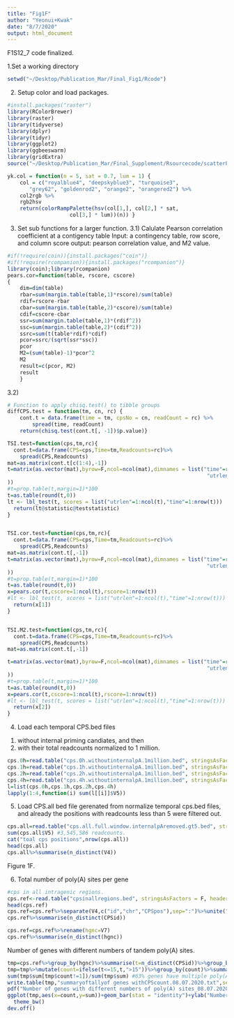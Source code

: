 ```yaml
---
title: "Fig1F"
author: "Yeonui+Kwak"
date: "8/7/2020"
output: html_document
---
```


F1S12_7 code finalized.

1.Set a working directory
```R
setwd("~/Desktop/Publication_Mar/Final_Fig1/Rcode")

```

2. Setup color and load packages.
```r
#install.packages("raster")
library(RColorBrewer)
library(raster)
library(tidyverse)
library(dplyr)
library(tidyr)
library(ggplot2)
library(ggbeeswarm)
library(gridExtra)
source("~/Desktop/Publication_Mar/Final_Supplement/Rsourcecode/scatterPlot.R")
```
```R
yk.col = function(n = 5, sat = 0.7, lum = 1) {
	col = c("royalblue4", "deepskyblue3", "turquoise3",
	   "grey62", "goldenrod2", "orange2", "orangered2") %>%
	col2rgb %>%
	rgb2hsv
	return(colorRampPalette(hsv(col[1,], col[2,] * sat,
				    col[3,] * lum))(n)) }
```


3. Set sub functions for a larger function.
3.1) Calulate Pearson correlation coefficient at a contigency table
Input: a contingency table, row score, and column score
output: pearson correlation value, and M2 value.

```R
#if(!require(coin)){install.packages("coin")}
#if(!require(rcompanion)){install.packages("rcompanion")}
library(coin);library(rcompanion)
pears.cor=function(table, rscore, cscore)
{ 
	dim=dim(table) 
	rbar=sum(margin.table(table,1)*rscore)/sum(table) 
	rdif=rscore-rbar 
	cbar=sum(margin.table(table,2)*cscore)/sum(table) 
	cdif=cscore-cbar 
	ssr=sum(margin.table(table,1)*(rdif^2)) 
	ssc=sum(margin.table(table,2)*(cdif^2)) 
	ssrc=sum(t(table*rdif)*cdif) 
	pcor=ssrc/(sqrt(ssr*ssc)) 
	pcor 
	M2=(sum(table)-1)*pcor^2
	M2
	result=c(pcor, M2)
	result
	} 

```

3.2)
```R
# Function to apply chisq.test() to tibble groups
diffCPS.test = function(tm, cn, rc) {
	cont.t = data.frame(time = tm, cpsNo = cn, readCount = rc) %>%
		spread(time, readCount)
	return(chisq.test(cont.t[, -1])$p.value)}

TSI.test=function(cps,tm,rc){
  cont.t=data.frame(CPS=cps,Time=tm,Readcounts=rc)%>%
    spread(CPS,Readcounts)
mat=as.matrix(cont.t[c(1:4),-1])
t=matrix(as.vector(mat),byrow=F,ncol=ncol(mat),dimnames = list("time"=rownames(mat),
                                                                "utrlen"=as.character(c(colnames(mat)))
))
#t=prop.table(t,margin=1)*100
t=as.table(round(t,0))
lt <- lbl_test(t, scores = list("utrlen"=1:ncol(t),"time"=1:nrow(t)))
  return(lt@statistic@teststatistic)
}


TSI.cor.test=function(cps,tm,rc){
  cont.t=data.frame(CPS=cps,Time=tm,Readcounts=rc)%>%
    spread(CPS,Readcounts)
mat=as.matrix(cont.t[,-1])
t=matrix(as.vector(mat),byrow=F,ncol=ncol(mat),dimnames = list("time"=rownames(mat),
                                                                "utrlen"=as.character(c(colnames(mat)))
))
#t=prop.table(t,margin=1)*100
t=as.table(round(t,0))
x=pears.cor(t,cscore=1:ncol(t),rscore=1:nrow(t))
#lt <- lbl_test(t, scores = list("utrlen"=1:ncol(t),"time"=1:nrow(t)))
  return(x[1])
}


TSI.M2.test=function(cps,tm,rc){
  cont.t=data.frame(CPS=cps,Time=tm,Readcounts=rc)%>%
    spread(CPS,Readcounts)
mat=as.matrix(cont.t[,-1])

t=matrix(as.vector(mat),byrow=F,ncol=ncol(mat),dimnames = list("time"=rownames(mat),
                                                                "utrlen"=as.character(c(colnames(mat)))
))
#t=prop.table(t,margin=1)*100
t=as.table(round(t,0))
x=pears.cor(t,cscore=1:ncol(t),rscore=1:nrow(t))
#lt <- lbl_test(t, scores = list("utrlen"=1:ncol(t),"time"=1:nrow(t)))
  return(x[2])
}
```


4. Load each temporal CPS.bed files 
1) without internal priming candiates, and then
2) with their total readcounts normalized to 1 million.

```R
cps.0h=read.table("cps.0h.withoutinternalpA.1million.bed", stringsAsFactors = F, header=F)
cps.1h=read.table("cps.1h.withoutinternalpA.1million.bed", stringsAsFactors = F, header=F)
cps.2h=read.table("cps.2h.withoutinternalpA.1million.bed", stringsAsFactors = F, header=F)
cps.4h=read.table("cps.4h.withoutinternalpA.1million.bed", stringsAsFactors = F, header=F)
l=list(cps.0h,cps.1h,cps.2h,cps.4h)
lapply(1:4,function(i) sum(l[[i]]$V5))
```


5.  Load CPS.all bed file gerenated from normalize temporal cps.bed files,
and already the positions with readcounts less than 5 were filtered out.
```R
cps.all=read.table("cps.all.full.window.internalpAremoved.gt5.bed", stringsAsFactors = F, header=F)
sum(cps.all$V5) #3,545,586 readcounts.
cat("toal cps positions",nrow(cps.all))
head(cps.all)
cps.all%>%summarise(n_distinct(V4))
```

Figure 1F.

6. Total number of poly(A) sites per gene
```R
#cps in all intragenic regions.
cps.ref<-read.table("cpsinallregions.bed", stringsAsFactors = F, header=F)
head(cps.ref)
cps.ref=cps.ref%>%separate(V4,c("id","chr","CPSpos"),sep=":")%>%unite("CPSid",c(chr,CPSpos),sep=":")
cps.ref%>%summarise(n_distinct(CPSid))

cps.ref=cps.ref%>%rename(hgnc=V7)
cps.ref%>%summarise(n_distinct(hgnc))
```

Number of genes with different numbers of tandem poly(A) sites.
```R

tmp=cps.ref%>%group_by(hgnc)%>%summarise(t=n_distinct(CPSid))%>%group_by(t)%>%summarise(n())
tmp=tmp%>%mutate(count=ifelse(t<=15,t,">15"))%>%group_by(count)%>%summarise(sum=sum(`n()`))%>%mutate(count=factor(count,levels=c(1:15,">15")))
sum(tmp$sum[tmp$count!=1])/sum(tmp$sum) #63% genes have multiple poly(A) sites.
write.table(tmp,"summaryoftallyof genes withCPScount.08.07.2020.txt",sep="\t",quote=F,row.names = F,col.names = T)
pdf("Number of genes with different numbers of poly(A) sites_08.07.2020.txt.pdf",width=4,height=3)
ggplot(tmp,aes(x=count,y=sum))+geom_bar(stat = "identity")+ylab("Number of genes")+xlab("Number of poly(A) sites per gene")+
  theme_bw()
dev.off()

```
